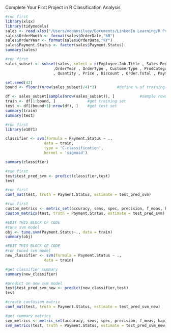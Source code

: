Complete Your First Project in R
Classification Analysis

```r
#run first
library(xlsx)
library(tidymodels)
sales <- read.xlsx("/Users/megansilvey/Documents/LinkedIn Learning/R Project Course/Red30 Tech Sales.xlsx",1)
sales$OrderMonth <- format(sales$OrderDate,"%B")
sales$OrderYear <- format(sales$OrderDate,"%Y")
sales$Payment.Status <- factor(sales$Payment.Status)
summary(sales)
```

```r
#run first
sales_subset <- subset(sales, select = c(Employee.Job.Title , Sales.Region , OrderMonth
                     ,OrderYear , OrderType , CustomerType , ProdCategory
                     , Quantity , Price , Discount , Order.Total , Payment.Plan, Payment.Status))

set.seed(42)
bound <- floor((nrow(sales_subset)/4)*3)         #define % of training and test set

df <- sales_subset[sample(nrow(sales_subset)), ]           #sample rows 
train <- df[1:bound, ]              #get training set
test <- df[(bound+1):nrow(df), ]    #get test set
summary(train)
summary(test)
```

```r
#run first
library(e1071)

classifier <- svm(formula = Payment.Status ~ ., 
                 data = train, 
                 type = 'C-classification', 
                 kernel = 'sigmoid') 

summary(classifier)
```


```r
#run first
test$test_pred_svm <- predict(classifier,test)
test 
```

```r
#run first
conf_mat(test, truth = Payment.Status, estimate = test_pred_svm)
```

```r
#run first
custom_metrics <- metric_set(accuracy, sens, spec, precision, f_meas, kap)
custom_metrics(test, truth = Payment.Status, estimate = test_pred_svm)
```

```r
#EDIT THIS BLOCK OF CODE
#tune svm model
obj <- tune.svm(Payment.Status~., data = train)
summary(obj)
```


```r
#EDIT THIS BLOCK OF CODE
#run tuned svm model
new_classifier <- svm(formula = Payment.Status ~ ., 
                 data = train) 
```

```r
#get classifier summary
summary(new_classifier)
```

```r
#predict on new svm model
test$test_pred_svm_new <- predict(new_classifier,test)
test 
```

```r
#create confusion matrix
conf_mat(test, truth = Payment.Status, estimate = test_pred_svm_new)
```

```r
#get summary metrics
svm_metrics <- metric_set(accuracy, sens, spec, precision, f_meas, kap)
svm_metrics(test, truth = Payment.Status, estimate = test_pred_svm_new)
```

